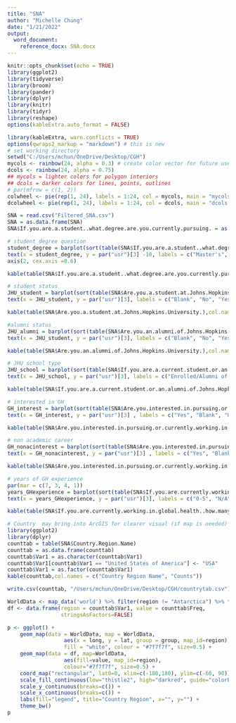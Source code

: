 ---
title: "SNA"
author: "Michelle Chung"
date: "1/21/2022"
output:
  word_document:
    reference_docx: SNA.docx
---

```{r setup, include=FALSE}
knitr::opts_chunk$set(echo = TRUE)
library(ggplot2)
library(tidyverse)
library(broom)
library(pander)
library(dplyr)
library(knitr)
library(tidyr)
library(reshape)
options(kableExtra.auto_format = FALSE)

library(kableExtra, warn.conflicts = TRUE)
options(qwraps2_markup = "markdown") # this is new
# set working directory
setwd("C:/Users/mchun/OneDrive/Desktop/CGH")
mycols <- rainbow(24, alpha = 0.3) # create color vector for future use
dcols <- rainbow(24, alpha = 0.75)
## mycols = lighter colors for polygon interiors
## dcols = darker colors for lines, points, outlines
# par(mfrow = c(1, 2))
colwheel <- pie(rep(1, 24), labels = 1:24, col = mycols, main = "mycols Color Vector")
dcolwheel <- pie(rep(1, 24), labels = 1:24, col = dcols, main = "dcols Color Vector")

```

```{r, echo = F}
SNA = read.csv("Filtered_SNA.csv")
SNA = as.data.frame(SNA)
SNA$If.you.are.a.student..what.degree.are.you.currently.pursuing. = as.factor(SNA$If.you.are.a.student..what.degree.are.you.currently.pursuing.)
```

```{r, echo = F}
# student degree question
student_degree = barplot(sort(table(SNA$If.you.are.a.student..what.degree.are.you.currently.pursuing.), decreasing=T), main = "If you are a student, what degree \n are you currently pursuing", col = c(mycols[c(1:14)]), ylim = c(0,500),cex.main = 0.75, axes = F, axisnames = F)
text(x = student_degree, y = par("usr")[3] -10, labels = c("Master's", "Currently not a student", "Doctoral", "Blank", "Other", "Bachelor's"), srt = 45, adj = c(1.05, 1.1), xpd = TRUE, cex = .7)
axis(2, cex.axis =0.6)


```

```{r, results= "asis"}
kable(table(SNA$If.you.are.a.student..what.degree.are.you.currently.pursuing.),col.names = c("Degree", "Counts"))

```

```{r, echo = F}
# student status
JHU_student = barplot(sort(table(SNA$Are.you.a.student.at.Johns.Hopkins.University.), decreasing=T), main = "Are you a student at Johns Hopkins University?", ylim = c(0,1200), cex.axis = 0.6, col = c(mycols[c(1:14)]),cex.main = 0.75, axisnames = F)
text(x = JHU_student, y = par("usr")[3], labels = c("Blank", "No", "Yes"), srt = 45, adj = c(1.05, 1.5), xpd = TRUE, cex = .7)
```

```{r}
kable(table(SNA$Are.you.a.student.at.Johns.Hopkins.University.),col.names = c("JHU Student Status", "Counts"))
```

```{r, echo = F}
#alumni status
JHU_alumni = barplot(sort(table(SNA$Are.you.an.alumni.of.Johns.Hopkins.University.), decreasing=T), main = "Are you an alumni of Johns Hopkins University?", col = c(mycols[c(1:14)]),cex.main = 0.75, ylim = c(0,1200), axisnames = F, cex.axis = 0.6)
text(x = JHU_student, y = par("usr")[3], labels = c("Blank", "No", "Yes"), srt = 45, adj = c(1.05, 2), xpd = TRUE, cex = .7)
```

```{r}
kable(table(SNA$Are.you.an.alumni.of.Johns.Hopkins.University.),col.names = c("JHU Alumni Status", "Counts"))
```

```{r, echo = F}
# JHU school type
JHU_school = barplot(sort(table(SNA$If.you.are.a.current.student.or.an.alumni.of.Johns.Hopkins.University..what.school.are.you.in.), decreasing=T), main = "If you are a current student or an alumni of Johns Hopkins University, \n what school are you in?", col = c(mycols[c(1:14)]),cex.main = 0.75, ylim = c(0,800), axisnames = F, cex.axis = 0.6)
text(x = JHU_school, y = par("usr")[3], labels = c("Enrolled/Alumni of one \n or more JHU schools", "Not currently enrolled \n or an alumni of JHU", " \n Blank", "Not currently enrolled in \n a school at JHU"), srt = 45, adj = c(1.0, 1.5), xpd = TRUE, cex = .6)

```
```{r}
kable(table(SNA$If.you.are.a.current.student.or.an.alumni.of.Johns.Hopkins.University..what.school.are.you.in.),col.names = c("Curent Student or Alumni of JHU", "Counts"))
```
```{r, echo = F}
# interested in GH
GH_interest = barplot(sort(table(SNA$Are.you.interested.in.pursuing.or.currently.working.in.a.career.in.global.health.), decreasing=T), main = "Are you interested in pursuing or \n currently working in a career in global health?", col = c(mycols[c(1:14)]),cex.main = 0.75, ylim = c(0,1200), axisnames = F, cex.axis = 0.6)
text(x = GH_interest, y = par("usr")[3] , labels = c("Yes", "Blank", "Unsure", "No"), srt = 45, adj = c(1.0,1.5), xpd = TRUE, cex = .7)
```

```{r}
kable(table(SNA$Are.you.interested.in.pursuing.or.currently.working.in.a.career.in.global.health.),col.names = c("Interested in Global Health", "Counts"))
```

```{r, echo = F}
# non academic career
GH_nonacinterest = barplot(sort(table(SNA$Are.you.interested.in.pursuing.or.currently.working.in.a.career.a.non.academic.career), decreasing=T), main = "Are you interested in pursuing or \n currently working in a career (a non-academic career)?", col = c(mycols[c(1:14)]),cex.main = 0.75, ylim = c(0,1200), axisnames = F, cex.axis = 0.6)
text(x = GH_nonacinterest, y = par("usr")[3] , labels = c("Yes", "Blank", "Unsure", "No"), srt = 45, adj = c(1.0,1.5), xpd = TRUE, cex = .7)
```

```{r}
kable(table(SNA$Are.you.interested.in.pursuing.or.currently.working.in.a.career.a.non.academic.career),col.names = c("Interested in Global Health (non-academic)", "Counts"))
```
```{r, echo = F}
# years of GH experience
par(mar = c(7, 3, 4, 1))
years_GHexperience = barplot(sort(table(SNA$If.you.are.currently.working.in.global.health..how.many.years.of.global.health.experience.do.you.have...Please.type.a.whole.number.ex..1..2.â...30.), decreasing = T), main = "If you are currently working in global health, \n how many years of global health experience do you have?", col = c(mycols[c(1:14)]),cex.main = 0.75, ylim = c(0,700), axisnames = F, cex.axis = 0.6)
text(x = years_GHexperience, y = par("usr")[3], labels = c("0-5", "N/A", "0", "5-10", "10-20", "20-30", "Other/Interested", "30-40", "Not currently working \n in global health", "40+", "Not currently working but have \n global health experience"), srt = 45, adj = c(1.0,1), xpd = TRUE, cex = .6)
```
```{r}
kable(table(SNA$If.you.are.currently.working.in.global.health..how.many.years.of.global.health.experience.do.you.have...Please.type.a.whole.number.ex..1..2.â...30.),col.names = c("Years of Global Health experience", "Counts"))
```
```{r, echo = F}
# Country  may bring into ArcGIS for clearer visual (if map is needed)
library(ggplot2)
library(dplyr)
counttab = table(SNA$Country.Region.Name)
counttab = as.data.frame(counttab)
counttab$Var1 = as.character(counttab$Var1)
counttab$Var1[counttab$Var1 == "United States of America"] <- "USA"
counttab$Var1 = as.factor(counttab$Var1)
kable(counttab,col.names = c("Country Region Name", "Counts"))

write.csv(counttab, "/Users/mchun/OneDrive/Desktop/CGH/countrytab.csv")

WorldData <- map_data('world') %>% filter(region != "Antarctica") %>% fortify
df <- data.frame(region = counttab$Var1, value = counttab$Freq,
                 stringsAsFactors=FALSE)

p <- ggplot() +
    geom_map(data = WorldData, map = WorldData,
                  aes(x = long, y = lat, group = group, map_id=region),
                  fill = "white", colour = "#7f7f7f", size=0.5) + 
    geom_map(data = df, map=WorldData,
                  aes(fill=value, map_id=region),
                  colour="#7f7f7f", size=0.5) +
    coord_map("rectangular", lat0=0, xlim=c(-180,180), ylim=c(-60, 90)) +
    scale_fill_continuous(low="thistle2", high="darkred", guide="colorbar") +
    scale_y_continuous(breaks=c()) +
    scale_x_continuous(breaks=c()) +
    labs(fill="legend", title="Country Region", x="", y="") +
    theme_bw()
p 

```
